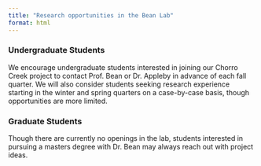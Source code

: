 ```yaml
---
title: "Research opportunities in the Bean Lab"
format: html
---
```


### Undergraduate Students

We encourage undergraduate students interested in joining our Chorro Creek project to contact Prof. Bean or Dr. Appleby in advance of each fall quarter. We will also consider students seeking research experience starting in the winter and spring quarters on a case-by-case basis, though opportunities are more limited.

### Graduate Students

Though there are currently no openings in the lab, students interested in pursuing a masters degree with Dr. Bean may always reach out with project ideas.
